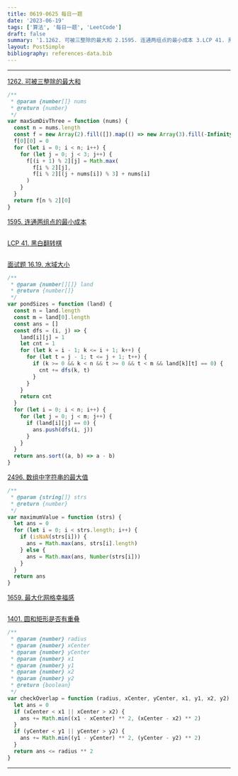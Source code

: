 ```yaml
---
title: 0619-0625 每日一题
date: '2023-06-19'
tags: ['算法', '每日一题', 'LeetCode']
draft: false
summary: '1.1262. 可被三整除的最大和 2.1595. 连通两组点的最小成本 3.LCP 41. 黑白翻转棋 4.面试题 16.19. 水域大小 5.2496. 数组中字符串的最大值 6.1659. 最大化网格幸福感 7.1401. 圆和矩形是否有重叠'
layout: PostSimple
bibliography: references-data.bib
---
```


---

[1262. 可被三整除的最大和](https://leetcode.cn/problems/greatest-sum-divisible-by-three/)

```js
/**
 * @param {number[]} nums
 * @return {number}
 */
var maxSumDivThree = function (nums) {
  const n = nums.length
  const f = new Array(2).fill([]).map(() => new Array(3).fill(-Infinity))
  f[0][0] = 0
  for (let i = 0; i < n; i++) {
    for (let j = 0; j < 3; j++) {
      f[(i + 1) % 2][j] = Math.max(
        f[i % 2][j],
        f[i % 2][(j + nums[i]) % 3] + nums[i]
      )
    }
  }
  return f[n % 2][0]
}
```

[1595. 连通两组点的最小成本](https://leetcode.cn/problems/minimum-cost-to-connect-two-groups-of-points/)

```js

```

[LCP 41. 黑白翻转棋](https://leetcode.cn/problems/fHi6rV/)

```js

```

[面试题 16.19. 水域大小](https://leetcode.cn/problems/pond-sizes-lcci/)

```js
/**
 * @param {number[][]} land
 * @return {number[]}
 */
var pondSizes = function (land) {
  const n = land.length
  const m = land[0].length
  const ans = []
  const dfs = (i, j) => {
    land[i][j] = 1
    let cnt = 1
    for (let k = i - 1; k <= i + 1; k++) {
      for (let t = j - 1; t <= j + 1; t++) {
        if (k >= 0 && k < n && t >= 0 && t < m && land[k][t] == 0) {
          cnt += dfs(k, t)
        }
      }
    }
    return cnt
  }
  for (let i = 0; i < n; i++) {
    for (let j = 0; j < m; j++) {
      if (land[i][j] == 0) {
        ans.push(dfs(i, j))
      }
    }
  }
  return ans.sort((a, b) => a - b)
}
```

[2496. 数组中字符串的最大值](https://leetcode.cn/problems/maximum-value-of-a-string-in-an-array/)

```js
/**
 * @param {string[]} strs
 * @return {number}
 */
var maximumValue = function (strs) {
  let ans = 0
  for (let i = 0; i < strs.length; i++) {
    if (isNaN(strs[i])) {
      ans = Math.max(ans, strs[i].length)
    } else {
      ans = Math.max(ans, Number(strs[i]))
    }
  }
  return ans
}
```

[1659. 最大化网格幸福感](https://leetcode.cn/problems/maximize-grid-happiness/)

```js

```

[1401. 圆和矩形是否有重叠](https://leetcode.cn/problems/circle-and-rectangle-overlapping/)

```js
/**
 * @param {number} radius
 * @param {number} xCenter
 * @param {number} yCenter
 * @param {number} x1
 * @param {number} y1
 * @param {number} x2
 * @param {number} y2
 * @return {boolean}
 */
var checkOverlap = function (radius, xCenter, yCenter, x1, y1, x2, y2) {
  let ans = 0
  if (xCenter < x1 || xCenter > x2) {
    ans += Math.min((x1 - xCenter) ** 2, (xCenter - x2) ** 2)
  }
  if (yCenter < y1 || yCenter > y2) {
    ans += Math.min((y1 - yCenter) ** 2, (yCenter - y2) ** 2)
  }
  return ans <= radius ** 2
}
```

---
